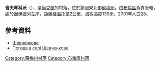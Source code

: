 {{coord|51|16|31|N|33|44|21|E|scale:100000_region:UA|display=title}}

'''舍夫琴科沃'''（{{lang-uk|Шевченкове}}），是[[烏克蘭|烏克蘭]]的村落，位於該國東北部[[蘇梅州|蘇梅州]]，由[[布倫區_(烏克蘭)|布倫區]]負責管轄，處於[[謝伊姆河|謝伊姆河]]左岸，距離[[格溫托韋|格溫托韋]]2公里，海拔高度130米，2001年人口28。

==參考資料==
*[http://w1.c1.rada.gov.ua/pls/z7502/A005?rdat1=02.02.2010&rf7571=28738 Шевченкове]{{dead link|date=2018年4月 |bot=InternetArchiveBot |fix-attempted=yes }}
* [http://weather.in.ua/ua/symskaja/28845 Погода в селі Шевченкове]

{{DEFAULTSORT:Шевченкове}}

[[Category:蘇梅州村落|Category:蘇梅州村落]]
[[Category:布倫區村落|Category:布倫區村落]]


{{Sumy-geo-stub}}
